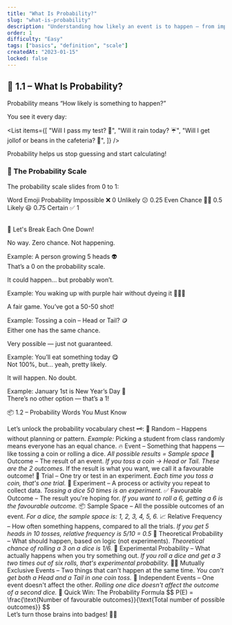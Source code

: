 ```yaml
---
title: "What Is Probability?"
slug: "what-is-probability"
description: "Understanding how likely an event is to happen — from impossible to certain!"
order: 1
difficulty: "Easy"
tags: ["basics", "definition", "scale"]
createdAt: "2023-01-15"
locked: false
---
```


## 🎲 1.1 – What Is Probability?


Probability means <BoldText>“How likely is something to happen?”</BoldText>

You see it every day:


<List
  items={[
    "Will I pass my test? 🤞",
    "Will it rain today? ☔",
    "Will I get jollof or beans in the cafeteria? 🍚",
  ]}
/>

<Note>
Probability helps us stop guessing and start calculating!
</Note>

### 🎯 The Probability Scale

The probability scale slides from 0 to 1:


<Table>
  <TableHead>
    <TableRow>
      <TableHeaderCell>Word</TableHeaderCell>
      <TableHeaderCell>Emoji</TableHeaderCell>
      <TableHeaderCell>Probability</TableHeaderCell>
    </TableRow>
  </TableHead>
  <TableBody>
    <TableRow>
      <TableCell>Impossible</TableCell>
      <TableCell>❌</TableCell>
      <TableCell>0</TableCell>
    </TableRow>
    <TableRow>
      <TableCell>Unlikely</TableCell>
      <TableCell>😕</TableCell>
      <TableCell>0.25</TableCell>
    </TableRow>
    <TableRow>
      <TableCell>Even Chance</TableCell>
      <TableCell>🤷‍♂️</TableCell>
      <TableCell>0.5</TableCell>
    </TableRow>
    <TableRow>
      <TableCell>Likely</TableCell>
      <TableCell>😃</TableCell>
      <TableCell>0.75</TableCell>
    </TableRow>
    <TableRow>
      <TableCell>Certain</TableCell>
      <TableCell>✅</TableCell>
      <TableCell>1</TableCell>
    </TableRow>
  </TableBody>
</Table>

<Paragraph><BoldText>💬 Let's Break Each One Down!</BoldText></Paragraph>

<Example title="❌ Impossible (0)">
No way. Zero chance. Not happening.

Example: A person growing 5 heads 👽  
That’s a 0 on the probability scale.
</Example>

<Example title="😕 Unlikely (~0.25)">
It could happen… but probably won’t.

Example: You waking up with purple hair without dyeing it 💜🧑‍🎤
</Example>

<Example title="🤷‍♂️ Even Chance (0.5)">
A fair game. You’ve got a 50-50 shot!

Example: Tossing a coin – Head or Tail? 🪙  
Either one has the same chance.
</Example>

<Example title="😃 Likely (~0.75)">
Very possible — just not guaranteed.

Example: You’ll eat something today 😋  
Not 100%, but… yeah, pretty likely.
</Example>

<Example title="✅ Certain (1)">
It will happen. No doubt.

Example: January 1st is New Year’s Day 🎉  
There’s no other option — that’s a 1!
</Example>

<Divider />

<Title2>📦 1.2 – Probability Words You Must Know</Title2>

<Paragraph>
Let’s unlock the probability vocabulary chest 🗝️:
</Paragraph>

<List ordered>
  <ListItem>
    <Bold>🎲 Random</Bold> – Happens without planning or pattern. <i>Example:</i> Picking a student from class randomly means everyone has an equal chance.
  </ListItem>
  <ListItem>
    <Bold>🔥 Event</Bold> – Something that happens — like tossing a coin or rolling a dice. <i>All possible results = Sample space</i>
  </ListItem>
  <ListItem>
    <Bold>🎯 Outcome</Bold> – The result of an event. <i>If you toss a coin → Head or Tail. These are the 2 outcomes.</i> If the result is what you want, we call it a <Bold>favourable outcome!</Bold>
  </ListItem>
  <ListItem>
    <Bold>🔁 Trial</Bold> – One try or test in an experiment. <i>Each time you toss a coin, that's one trial.</i>
  </ListItem>
  <ListItem>
    <Bold>🧪 Experiment</Bold> – A process or activity you repeat to collect data. <i>Tossing a dice 50 times is an experiment.</i>
  </ListItem>
  <ListItem>
    <Bold>✅ Favourable Outcome</Bold> – The result you're hoping for. <i>If you want to roll a 6, getting a 6 is the favourable outcome.</i>
  </ListItem>
  <ListItem>
    <Bold>📦 Sample Space</Bold> – All the possible outcomes of an event. <i>For a dice, the sample space is: 1, 2, 3, 4, 5, 6.</i>
  </ListItem>
  <ListItem>
    <Bold>📈 Relative Frequency</Bold> – How often something happens, compared to all the trials. <i>If you get 5 heads in 10 tosses, relative frequency is 5/10 = 0.5</i>
  </ListItem>
  <ListItem>
    <Bold>🧠 Theoretical Probability</Bold> – What should happen, based on logic (not experiments). <i>Theoretical chance of rolling a 3 on a dice is 1/6.</i>
  </ListItem>
  <ListItem>
    <Bold>🔬 Experimental Probability</Bold> – What actually happens when you try something out. <i>If you roll a dice and get a 3 two times out of six rolls, that's experimental probability.</i>
  </ListItem>
  <ListItem>
    <Bold>🚫🔁 Mutually Exclusive Events</Bold> – Two things that can't happen at the same time. <i>You can't get both a Head and a Tail in one coin toss.</i>
  </ListItem>
  <ListItem>
    <Bold>🔗 Independent Events</Bold> – One event doesn't affect the other. <i>Rolling one dice doesn't affect the outcome of a second dice.</i>
  </ListItem>
</List>

<Note>
🧠 Quick Win: The Probability Formula  
$$
P(E) = \frac{\text{Number of favourable outcomes}}{\text{Total number of possible outcomes}}
$$
</Note>

<Summary title="✨ Time to Show What You Know">
Let’s turn those brains into badges! 🧠🏅
</Summary>

